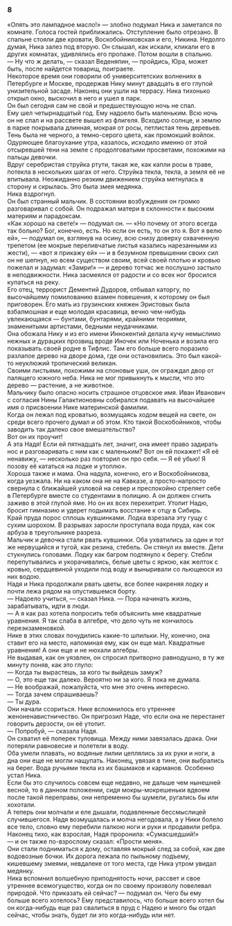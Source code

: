 ### 8 {-}

«Опять это лампадное масло!» — злобно подумал Ника и заметался по комнате. Голоса гостей приближались. Отступление было отрезано. В спальне стояли две кровати, Воскобойниковская и его, Никина. Недолго думая, Ника залез под вторую. Он слышал, как искали, кликали его в других комнатах, удивлялись его пропаже. Потом вошли в спальню.<br/> — Ну что ж делать, — сказал Веденяпин, — пройдись, Юра, может быть, после найдется товарищ, поиграете.<br/> Некоторое время они говорили об университетских волнениях в Петербурге и Москве, продержав Нику минут двадцать в его глупой унизительной засаде. Наконец они ушли на террасу. Ника тихонько открыл окно, выскочил в него и ушел в парк.<br/> Он был сегодня сам не свой и предшествующую ночь не спал.<br/> Ему шел четырнадцатый год. Ему надоело быть маленьким. Всю ночь он не спал и на рассвете вышел из флигеля. Всходило солнце, и землю в парке покрывала длинная, мокрая от росы, петлистая тень деревьев. Тень была не черного, а темно-серого цвета, как промокший войлок. Одуряющее благоухание утра, казалось, исходило именно от этой отсыревшей тени на земле с продолговатыми просветами, похожими на пальцы девочки.<br/> Вдруг серебристая струйка ртути, такая же, как капли росы в траве, потекла в нескольких шагах от него. Струйка текла, текла, а земля её не впитывала. Неожиданно резким движением струйка метнулась в сторону и скрылась. Это была змея медянка.<br/> Ника вздрогнул.<br/> Он был странный мальчик. В состоянии возбуждения он громко разговаривал с собой. Он подражал матери в склонности к высоким материям и парадоксам.<br/> «Как хорошо на свете!» — подумал он. — «Но почему от этого всегда так больно? Бог, конечно, есть. Но если он есть, то он это я. Вот я велю ей», — подумал он, взглянув на осину, всю снизу доверху охваченную трепетом (ее мокрые переливчатые листья казались нарезанными из жести), — «вот я прикажу ей» — и в безумном превышении своих сил он не шепнул, но всем существом своим, всей своей плотью и кровью пожелал и задумал: «Замри!» — и дерево тотчас же послушно застыло в неподвижности. Ника засмеялся от радости и со всех ног бросился купаться на реку.<br/> Его отец, террорист Дементий Дудоров, отбывал каторгу, по высочайшему помилованию взамен повешения, к которому он был приговорен. Его мать из грузинских княжен Эристовых была взбалмошная и еще молодая красавица, вечно чем-нибудь увлекающаяся — бунтами, бунтарями, крайними теориями, знаменитыми артистами, бедными неудачниками.<br/> Она обожала Нику и из его имени Иннокентий делала кучу немыслимо нежных и дурацких прозвищ вроде Иночек или Ноченька и возила его показывать своей родне в Тифлис. Там его больше всего поразило разлапое дерево на дворе дома, где они остановились. Это был какой-то неуклюжий тропический великан.<br/> Своими листьями, похожими на слоновые уши, он ограждал двор от палящего южного неба. Ника не мог привыкнуть к мысли, что это дерево — растение, а не животное.<br/> Мальчику было опасно носить страшное отцовское имя. Иван Иванович с согласия Нины Галактионовны собирался подавать на высочайшее имя о присвоении Нике материнской фамилии.<br/> Когда он лежал под кроватью, возмущаясь ходом вещей на свете, он среди всего прочего думал и об этом. Кто такой Воскобойников, чтобы заводить так далеко свое вмешательство?<br/> Вот он их проучит!<br/> А эта Надя! Если ей пятнадцать лет, значит, она имеет право задирать нос и разговаривать с ним как с маленьким? Вот он ей покажет! «Я её ненавижу, — несколько раз повторил он про себя. — Я её убью! Я позову её кататься на лодке и утоплю».<br/> Хороша также и мама. Она надула, конечно, его и Воскобойникова, когда уезжала. Ни на каком она не на Кавказе, а просто-напросто свернула с ближайшей узловой на север и преспокойно стреляет себе в Петербурге вместе со студентами в полицию. А он должен сгнить заживо в этой глупой яме. Но он их всех перехитрит. Утопит Надю, бросит гимназию и удерет подымать восстание к отцу в Сибирь.<br/> Край пруда порос сплошь кувшинками. Лодка взрезала эту гущу с сухим шорохом. В разрывах заросли проступала вода пруда, как сок арбуза в треугольнике разреза.<br/> Мальчик и девочка стали рвать кувшинки. Оба ухватились за один и тот же нервущийся и тугой, как резина, стебель. Он стянул их вместе. Дети стукнулись головами. Лодку как багром подтянуло к берегу. Стебли перепутывались и укорачивались, белые цветы с яркою, как желток с кровью, сердцевиной уходили под воду и выныривали со льющеюся из них водою.<br/> Надя и Ника продолжали рвать цветы, все более накреняя лодку и почти лежа рядом на опустившемся борту.<br/> — Надоело учиться, — сказал Ника. — Пора начинать жизнь, зарабатывать, идти в люди.<br/> — А я как раз хотела попросить тебя объяснить мне квадратные уравнения. Я так слаба в алгебре, что дело чуть не кончилось переэкзаменовкой.<br/> Нике в этих словах почудились какие-то шпильки. Ну, конечно, она ставит его на место, напоминая ему, как он еще мал. Квадратные уравнения! А они еще и не нюхали алгебры.<br/> Не выдавая, как он уязвлен, он спросил притворно равнодушно, в ту же минуту поняв, как это глупо:<br/> — Когда ты вырастешь, за кого ты выйдешь замуж?<br/> — О, это еще так далеко. Вероятно ни за кого. Я пока не думала.<br/> — Не воображай, пожалуйста, что мне это очень интересно.<br/> — Тогда зачем спрашиваешь?<br/> — Ты дура.<br/> Они начали ссориться. Нике вспомнилось его утреннее женоненавистничество. Он пригрозил Наде, что если она не перестанет говорить дерзости, он её утопит.<br/> — Попробуй, — сказала Надя.<br/> Он схватил её поперек туловища. Между ними завязалась драка. Они потеряли равновесие и полетели в воду.<br/> Оба умели плавать, но водяные лилии цеплялись за их руки и ноги, а дна они еще не могли нащупать. Наконец, увязая в тине, они выбрались на берег. Вода ручьями текла из их башмаков и карманов. Особенно устал Ника.<br/> Если бы это случилось совсем еще недавно, не дальше чем нынешней весной, то в данном положении, сидя мокры-мокрешеньки вдвоем после такой переправы, они непременно бы шумели, ругались бы или хохотали.<br/> А теперь они молчали и еле дышали, подавленные бессмыслицей случившегося. Надя возмущалась и молча негодовала, а у Ники болело все тело, словно ему перебили палкою ноги и руки и продавили ребра.<br/> Наконец тихо, как взрослая, Надя проронила: «Сумасшедший!»<br/> — и он также по-взрослому сказал: «Прости меня».<br/> Они стали подниматься к дому, оставляя мокрый след за собой, как две водовозные бочки. Их дорога лежала по пыльному подъему, кишевшему змеями, невдалеке от того места, где Ника утром увидал медянку.<br/> Ника вспомнил волшебную приподнятость ночи, рассвет и свое утреннее всемогущество, когда он по своему произволу повелевал природой. Что приказать ей сейчас? — подумал он. Чего бы ему больше всего хотелось? Ему представилось, что больше всего хотел бы он когда-нибудь еще раз свалиться в пруд с Надею и много бы отдал сейчас, чтобы знать, будет ли это когда-нибудь или нет.

